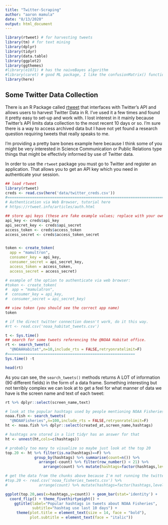 ```yaml
---
title: "Twitter-Scraping"
author: "aaron mamula"
date: "8/13/2020"
output: html_document
---
```


```r
library(rtweet) # for harvesting tweets
library(tm) # for text mining
library(dplyr) 
library(tidyr)
library(data.table)
library(ggplot2)
library(ggthemes)
#library(e1071) # has the naiveBayes algorithm
#library(caret) # good ML package, I like the confusionMatrix() function
library(here)

```

## Some Twitter Data Collection

There is an R Package called [rtweet](https://rtweet.info/) that interfaces with Twitter's API and allows users to harvest Twitter Data in R. I've used it a few times and found it pretty easy to set-up and work with. I lost interest in it mainly because Twitter's API limits data collection to the most recent 10 days or so. I'm sure there is a way to access archived data but I have not yet found a research question requiring tweets that really speaks to me.

I'm providing a pretty bare bones example here because I think some of you might be very interested in Science Communication or Public Relations type things that might be effectivly informed by use of Twitter data.

In order to use the ```rtweet``` package you must go to Twitter and register an application. That allows you to get an API key which you need in authenticate your session.

```r
## load rtweet
library(rtweet)
creds <- read.csv(here('data/twitter_creds.csv'))
#============================================================================
# Authentication via Web Browser, tutorial here
# https://rtweet.info/articles/auth.html

## store api keys (these are fake example values; replace with your own keys)
api_key <- creds$api_key
api_secret_key <- creds$api_secret
access_token <- creds$access_token 
access_secret <- creds$access_token_secret


token <- create_token(
  app = "mamultron",
  consumer_key = api_key,
  consumer_secret = api_secret_key,
  access_token = access_token,
  access_secret = access_secret)

# example of the option to authenticate via web browser:
#token <- create_token(
#  app = "mamulatron",
#  consumer_key = api_key,
#  consumer_secret = api_secret_key)

## view token (you should see the correct app name)
token
```

```r
# if the direct twitter connection doesn't work, do it this way.
#rt <- read.csv('noaa_habitat_tweets.csv')
```

```r
t <- Sys.time()
## search for some tweets referencing the @NOAA Habitat office.
rt <- search_tweets(
  "@NOAAHabitat",n=10,include_rts = FALSE,retryonratelimit=F)
#=========================================================
Sys.time() -t

head(rt)
```

As you can see, the ```search_tweets()``` methods returns A LOT of information (90 different fields) in the form of a data frame. Something interesting but not terribly complex we can look at to get a feel for what manner of data we have is the screen name and text of each tweet:


```r
rt %>% dplyr::select(screen_name,text)
```

```r
# look at the popular hashtags used by people mentioning NOAA Fisheries
noaa.fish <- search_tweets(
  "@NOAAFisheries",n=100,include_rts = FALSE,retryonratelimit=F)
ht <- noaa.fish %>% dplyr::select(created_at,screen_name,hashtags)

# hashtags are stored in a list tidyr has an answer for that
ht <- unnest(ht,cols=c(hashtags))

# probably too many to visualize so maybe just look at the top 20
top.20 <- ht %>% filter(is.na(hashtags)==F) %>% 
             group_by(hashtags) %>% summarise(count=n()) %>% 
               arrange(-count) %>% filter(row_number() < 21) %>% 
                 arrange(count) %>% mutate(hashtags=factor(hashtags,levels=hashtags))
```

```r
# get the data from the chunks above because I'm not running the twitter mining stuff for real
#top.20 <- read.csv('noaa_fisheries_tweets.csv') %>%
#              arrange(count) %>% mutate(hashtags=factor(hashtags,levels=hashtags))

```

```r

ggplot(top.20,aes(x=hashtags,y=count)) + geom_bar(stat='identity') + 
  coord_flip() + theme_fivethirtyeight() + 
    ggtitle(label="Popular hashtags in tweets about NOAA Fisheries",
            subtitle="hashtag use last 10 days") +
     theme(plot.title = element_text(size = 14, face = "bold"),
           plot.subtitle = element_text(face = "italic"))
```
